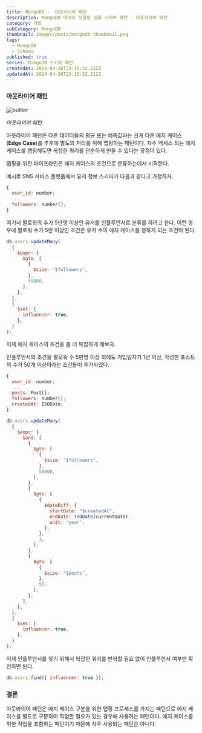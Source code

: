 ```yaml
---
title: MongoDB -  아웃라이어 패턴
description: MongoDB 데이터 모델링 심화 스키마 패턴 - 아웃라이어 패턴
category: 개발
subCategory: MongoDB
thumbnail: images/posts/mongodb-thumbnail.png
tags:
  - MongoDB
  - Schema
published: true
series: MongoDB 스키마 패턴
createdAt: 2024-04-26T23:15:32.212Z
updatedAt: 2024-04-26T23:15:32.212Z
---
```


### 아웃라이어 패턴

![outlier](/images/posts/mongodb-outlier/outlier.png)

_아웃라이어 패턴_

아웃라이어 패턴은 다른 데이터들의 평균 또는 예측값과는 크게 다른 에지 케이스(<strong>Edge Case</strong>)를 추후에 별도의 처리를 위해 맵핑하는 패턴이다. 자주 액세스 되는 에지 케이스를 맵핑해두면 복잡한 쿼리를 단순하게 만들 수 있다는 장점이 있다.

맵핑을 위한 파이프라인은 에지 케이스의 조건으로 분류하는데서 시작한다.

예시로 SNS 서비스 플랫폼에서 유저 정보 스키마가 다음과 같다고 가정하자.

```javascript
{
  user_id: number;
  ...
  followers: number[];
}
```

여기서 팔로워의 수가 5만명 이상인 유저를 인플루언서로 분류를 하려고 한다. 이런 경우에 팔로워 수가 5만 이상인 조건은 유저 수의 에지 케이스를 정하게 되는 조건이 된다.

```javascript
db.users.updateMany(
  {
    $expr: {
      $gte: [
        {
          $size: "$followers",
        },
        50000,
      ],
    },
  },
  {
    $set: {
      influencer: true,
    },
  }
);
```

이제 에지 케이스의 조건을 좀 더 복잡하게 해보자.

인플루언서의 조건을 팔로워 수 5만명 이상 외에도 가입일자가 1년 이상, 작성한 포스트의 수가 50개 이상이라는 조건들이 추가되었다.

```javascript
{
  user_id: number;
  ...
  posts: Post[];
  followers: number[];
  createdAt: ISODate;
}
```

```javascript
db.users.updateMany(
  {
    $expr: {
      $and: [
        {
          $gte: [
            {
              $size: "$followers",
            },
            50000,
          ],
        },
        {
          $gte: [
            {
              $dateDiff: {
                startDate: "$createdAt",
                endDate: ISODate(currentDate),
                unit: "year",
              },
            },
            1,
          ],
        },
        {
          $gte: [
            {
              $size: "$posts",
            },
            50,
          ],
        },
      ],
    },
  },
  {
    $set: {
      influencer: true,
    },
  }
);
```

이제 인플루언서를 찾기 위해서 복잡한 쿼리를 반복할 필요 없이 인플루언서 여부만 확인하면 된다.

```javascript
db.users.find({ influencer: true });
```

### 결론

아웃라이어 패턴은 에지 케이스 구분을 위한 맵핑 프로세스를 가지는 패턴으로 에지 케이스를 별도로 구분하여 작업할 필요가 있는 경우에 사용하는 패턴이다. 에지 케이스를 위한 작업을 포함하는 패턴이기 때문에 자주 사용되는 패턴은 아니다.
